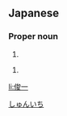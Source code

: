 ==Japanese==
{{ja-kanjitab|俊|一}}

===Proper noun===
{{ja-pos|proper|しゅんいち}}

# {{given name|male|lang=ja}}

{{ja-pos|proper|としかず}}

# {{given name|male|lang=ja}}

[[Category:Japanese male given names|しゅんいち]]

[[li:俊一]]